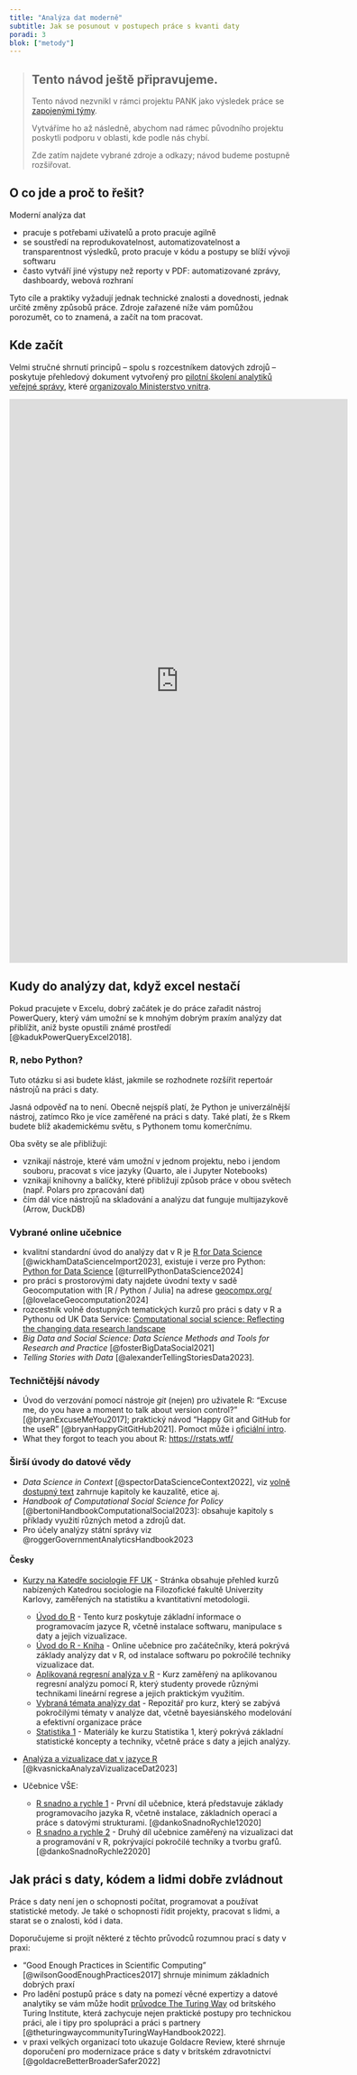 ```yaml
---
title: "Analýza dat moderně"
subtitle: Jak se posunout v postupech práce s kvanti daty
poradi: 3
blok: ["metody"]
---
```


> ## Tento návod ještě připravujeme.
>
> Tento návod nezvnikl v rámci projektu PANK jako výsledek práce se [zapojenými týmy](/pribeh-projektu.qmd#zapojené-týmy-ve-státní-správě).
>
> Vytváříme ho až následně, abychom nad rámec původního projektu poskytli podporu v oblasti, kde podle nás chybí. 
> 
> Zde zatím najdete vybrané zdroje a odkazy; návod budeme postupně rozšiřovat.

## O co jde a proč to řešit?

Moderní analýza dat 

- pracuje s potřebami uživatelů a proto pracuje agilně
- se soustředí na reprodukovatelnost, automatizovatelnost a transparentnost výsledků, proto pracuje v kódu a postupy se blíží vývoji softwaru
- často vytváří jiné výstupy než reporty v PDF: automatizované zprávy, dashboardy, webová rozhraní

Tyto cíle a praktiky vyžadují jednak technické znalosti a dovednosti, jednak určité změny způsobů práce. Zdroje zařazené níže vám pomůžou porozumět, co to znamená, a začít na tom pracovat.

## Kde začít

Velmi stručné shrnutí principů -- spolu s rozcestníkem datových zdrojů -- poskytuje přehledový dokument vytvořený pro [pilotní školení analytiků veřejné správy](https://petrbouchal.xyz/analytici/), které [organizovalo Ministerstvo vnitra](https://kvalitavs.gov.cz/kurzy/ukoncene-kurzy/vzdelavaci-program-pro-analytiky/).

```{=html}
<embed src="https://petrbouchal.xyz/analytici/one-pager.pdf" width="600px" height="1000px" />
```

## Kudy do analýzy dat, když excel nestačí

Pokud pracujete v Excelu, dobrý začátek je do práce zařadit nástroj PowerQuery, který vám umožní se k mnohým dobrým praxím analýzy dat přiblížit, aniž byste opustili známé prostředí [@kadukPowerQueryExcel2018].

### R, nebo Python?

Tuto otázku si asi budete klást, jakmile se rozhodnete rozšířit repertoár nástrojů na práci s daty. 

Jasná odpověď na to není. Obecně nejspíš platí, že Python je univerzálnější nástroj, zatímco Rko je více zaměřené na práci s daty. Také platí, že s Rkem budete blíž akademickému světu, s Pythonem tomu komerčnímu.

Oba světy se ale přibližují:

- vznikají nástroje, které vám umožní v jednom projektu, nebo i jendom souboru, pracovat s více jazyky (Quarto, ale i Jupyter Notebooks)
- vznikají knihovny a balíčky, které přibližují způsob práce v obou světech (např. Polars pro zpracování dat)
- čím dál více nástrojů na skladování a analýzu dat funguje multijazykově (Arrow, DuckDB)

### Vybrané online učebnice

- kvalitní standardní úvod do analýzy dat v R je [R for Data Science](https://r4ds.hadley.nz/) [@wickhamDataScienceImport2023], existuje i verze pro Python: [Python for Data Science](https://aeturrell.github.io/python4DS/welcome.html) [@turrellPythonDataScience2024]
- pro práci s prostorovými daty najdete úvodní texty v sadě Geocomputation with [R / Python / Julia] na adrese [geocompx.org/](https://geocompx.org/) [@lovelaceGeocomputation2024]
- rozcestník volně dostupných tematických kurzů pro práci s daty v R a Pythonu od UK Data Service: [Computational social science: Reflecting the changing data research landscape](https://ukdataservice.ac.uk/learning-hub/computational-social-science/)
- *Big Data and Social Science: Data Science Methods and Tools for Research and Practice* [@fosterBigDataSocial2021]
- *Telling Stories with Data* [@alexanderTellingStoriesData2023].

### Techničtější návody

- Úvod do verzování pomocí nástroje *git* (nejen) pro uživatele R: "Excuse me, do you have a moment to talk about version control?" [@bryanExcuseMeYou2017]; praktický návod "Happy Git and GitHub for the useR" [@bryanHappyGitGitHub2021]. Pomoct může i [oficiální intro](https://git-scm.com/book/en/v2/Getting-Started-About-Version-Control).
- What they forgot to teach you about R: <https://rstats.wtf/>

### Širší úvody do datové vědy

- *Data Science in Context* [@spectorDataScienceContext2022], viz [volně dostupný text](https://datascienceincontext.com/manuscript/) zahrnuje kapitoly ke kauzalitě, etice aj.
- *Handbook of Computational Social Science for Policy* [@bertoniHandbookComputationalSocial2023]: obsahuje kapitoly s příklady využití různých metod a zdrojů dat.
- Pro účely analýzy státní správy viz @roggerGovernmentAnalyticsHandbook2023

#### Česky

- [Kurzy na Katedře sociologie FF UK](https://sociology-fa-cu.github.io/courses.html) - Stránka obsahuje přehled kurzů nabízených Katedrou sociologie na Filozofické fakultě Univerzity Karlovy, zaměřených na statistiku a kvantitativní metodologii.

    - [Úvod do R](https://sociology-fa-cu.github.io/uvod-do-r/) - Tento kurz poskytuje základní informace o programovacím jazyce R, včetně instalace softwaru, manipulace s daty a jejich vizualizace.
    - [Úvod do R - Kniha](https://sociology-fa-cu.github.io/uvod-do-r-kniha/) - Online učebnice pro začátečníky, která pokrývá základy analýzy dat v R, od instalace softwaru po pokročilé techniky vizualizace dat.
    - [Aplikovaná regresní analýza v R](https://sociology-fa-cu.github.io/appliedregressioninr/) - Kurz zaměřený na aplikovanou regresní analýzu pomocí R, který studenty provede různými technikami lineární regrese a jejich praktickým využitím.
    - [Vybraná témata analýzy dat](https://sociology-fa-cu.github.io/vybranatemataanalyzy/) - Repozitář pro kurz, který se zabývá pokročilými tématy v analýze dat, včetně bayesiánského modelování a efektivní organizace práce
    - [Statistika 1](https://sociology-fa-cu.github.io/statistika1/) - Materiály ke kurzu Statistika 1, který pokrývá základní statistické koncepty a techniky, včetně práce s daty a jejich analýzy.

- [Analýza a vizualizace dat v jazyce R](https://promis.econ.muni.cz/) [@kvasnickaAnalyzaVizualizaceDat2023]

- Učebnice VŠE:
    - [R snadno a rychle 1](https://oeconomica.vse.cz/wp-content/uploads/Danko_Safr_R-snadno-a-rychle_1.pdf) - První díl učebnice, která představuje základy programovacího jazyka R, včetně instalace, základních operací a práce s datovými strukturami. [@dankoSnadnoRychle12020]
    - [R snadno a rychle 2](https://oeconomica.vse.cz/wp-content/uploads/Safr_Danko_R-snadno-a-rychle_2.pdf) - Druhý díl učebnice zaměřený na vizualizaci dat a programování v R, pokrývající pokročilé techniky a tvorbu grafů. [@dankoSnadnoRychle22020]

## Jak práci s daty, kódem a lidmi dobře zvládnout

Práce s daty není jen o schopnosti počítat, programovat a používat statistické metody. Je také o schopnosti řídit projekty, pracovat s lidmi, a starat se o znalosti, kód i data.

Doporučujeme si projít některé z těchto průvodců rozumnou prací s daty v praxi:

- "Good Enough Practices in Scientific Computing" [@wilsonGoodEnoughPractices2017] shrnuje minimum základních dobrých praxí
- Pro ladění postupů práce s daty na pomezí věcné expertizy a datové analytiky se vám může hodit [průvodce The Turing Way](https://the-turing-way.netlify.app/index.html) od britského Turing Institute, která zachycuje nejen praktické postupy pro technickou práci, ale i tipy pro spolupráci a práci s partnery [@theturingwaycommunityTuringWayHandbook2022].
- v praxi velkých organizací toto ukazuje Goldacre Review, které shrnuje doporučení pro modernizace práce s daty v britském zdravotnictví [@goldacreBetterBroaderSafer2022]
